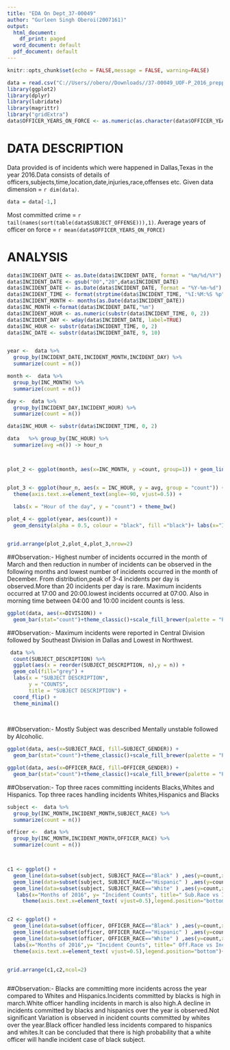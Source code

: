 ---
title: "EDA On Dept_37-00049"
author: "Gurleen Singh Oberoi(2007161)"
output:
  html_document:
    df_print: paged
  word_document: default
  pdf_document: default
---

```{r setup, include=FALSE}
knitr::opts_chunk$set(echo = FALSE,message = FALSE, warning=FALSE)
```


```{r echo=FALSE}
data = read.csv("C://Users//obero//Downloads//37-00049_UOF-P_2016_prepped.csv",na.strings = c(""))
library(ggplot2)
library(dplyr)
library(lubridate)
library(magrittr)
library("gridExtra")
data$OFFICER_YEARS_ON_FORCE <- as.numeric(as.character(data$OFFICER_YEARS_ON_FORCE))
```

# DATA DESCRIPTION
Data provided is of incidents which were happened in Dallas,Texas in the year 2016.Data consists of  details of officers,subjects,time,location,date,injuries,race,offenses etc.
Given data dimension = `r dim(data)`.
```{r echo=FALSE}
data = data[-1,]
```
Most committed crime = `r tail(names(sort(table(data$SUBJECT_OFFENSE))),1)`.
Average years of officer on force = `r mean(data$OFFICER_YEARS_ON_FORCE)`

# ANALYSIS

```{r echo=FALSE}
data$INCIDENT_DATE <- as.Date(data$INCIDENT_DATE, format = "%m/%d/%Y")
data$INCIDENT_DATE <- gsub("00","20",data$INCIDENT_DATE)
data$INCIDENT_DATE <- as.Date(data$INCIDENT_DATE, format = "%Y-%m-%d")
data$INCIDENT_TIME <- format(strptime(data$INCIDENT_TIME, "%I:%M:%S %p"), "%H:%M:%S")
data$INCIDENT_MONTH <- months(as.Date(data$INCIDENT_DATE))
data$INC_MONTH <-format(data$INCIDENT_DATE,"%m")
data$INCIDENT_HOUR <- as.numeric(substr(data$INCIDENT_TIME, 0, 2))
data$INCIDENT_DAY <- wday(data$INCIDENT_DATE, label=TRUE)
data$INC_HOUR <- substr(data$INCIDENT_TIME, 0, 2)
data$INC_DATE <- substr(data$INCIDENT_DATE, 9, 10)


year <-  data %>%
  group_by(INCIDENT_DATE,INCIDENT_MONTH,INCIDENT_DAY) %>%
  summarize(count = n())

month <-  data %>%
  group_by(INC_MONTH) %>%
  summarize(count = n())

day <-  data %>%
  group_by(INCIDENT_DAY,INCIDENT_HOUR) %>%
  summarize(count = n())

data$INC_HOUR <- substr(data$INCIDENT_TIME, 0, 2)

data   %>% group_by(INC_HOUR) %>%
  summarize(avg =n()) -> hour_n



plot_2 <- ggplot(month, aes(x=INC_MONTH, y =count, group=1)) + geom_line()  + geom_line( size = 1,colour ="black") + labs(x="MONTHS OF 2016", y= "INCIDENT COUNTS", title="MONTHS vs INCIDENT COUNTS")  + theme_bw()


plot_3 <- ggplot(hour_n, aes(x = INC_HOUR, y = avg, group = "count")) + geom_line( size = 1, colour = "black") + labs(x="HOURS IN A DAY", y= "INCIDENT COUNTS", title="HOURS vs  INCIDENT COUNTS")+ theme_bw() +
  theme(axis.text.x=element_text(angle=-90, vjust=0.5)) +
  
  labs(x = "Hour of the day", y = "count") + theme_bw()

plot_4 <- ggplot(year, aes(count)) +
  geom_density(alpha = 0.5, colour = "black", fill ="black")+ labs(x="INCIDENT COUNTS", y= "DENSITY", title="DISTRIBUTION OF INCIDENT RATES") + theme_bw()


grid.arrange(plot_2,plot_4,plot_3,nrow=2)


```

##Observation:-
Highest number of incidents occurred in the month of March and then reduction in number of incidents can be observed in the following months and lowest number of incidents occurred in the month of December.
From distribution,peak of 3-4 incidents per day is observed.More than 20 incidents per day is rare.
Maximum incidents occurred at 17:00 and 20:00.lowest incidents occurred at 07:00.
Also in morning time between 04:00 and 10:00 incident counts is less.

```{r echo=FALSE}
ggplot(data, aes(x=DIVISION)) +
  geom_bar(stat="count")+theme_classic()+scale_fill_brewer(palette = "Pastel1") + labs(x="Division",y= "Incident Counts", title="INCIDENT COUNTS IN DIFF. DIVISIONS")+coord_flip()
```

##Observation:-
Maximum incidents were reported in Central Division followed by Southeast Division in Dallas and Lowest in Northwest. 

```{r echo=FALSE}
 data %>%
  count(SUBJECT_DESCRIPTION) %>%
  ggplot(aes(x = reorder(SUBJECT_DESCRIPTION, n),y = n)) + 
  geom_col(fill="grey") + 
  labs(x = "SUBJECT DESCRIPTION",
       y = "COUNTS",
       title = "SUBJECT DESCRIPTION") +
  coord_flip() +
  theme_minimal()
   
   
```

##Observation:-
Mostly Subject was described Mentally unstable followed by Alcoholic.

```{r echo=FALSE}
ggplot(data, aes(x=SUBJECT_RACE, fill=SUBJECT_GENDER)) +
  geom_bar(stat="count")+theme_classic()+scale_fill_brewer(palette = "Pastel1")

```

```{r echo=FALSE}
ggplot(data, aes(x=OFFICER_RACE, fill=OFFICER_GENDER)) +
  geom_bar(stat="count")+theme_classic()+scale_fill_brewer(palette = "Pastel1")

```

##Observation:-
Top three races committing incidents Blacks,Whites and Hispanics.
Top three races handling incidents Whites,Hispanics and Blacks

```{r echo=FALSE}
subject <-  data %>%
  group_by(INC_MONTH,INCIDENT_MONTH,SUBJECT_RACE) %>%
  summarize(count = n())

officer <-  data %>%
  group_by(INC_MONTH,INCIDENT_MONTH,OFFICER_RACE) %>%
  summarize(count = n())



c1 <- ggplot() +
  geom_line(data=subset(subject, SUBJECT_RACE=="Black" ) ,aes(y=count,x= INC_MONTH,colour="black",group=1),size=1 ) +
  geom_line(data=subset(subject, SUBJECT_RACE=="Hispanic" ) ,aes(y=count,x= INC_MONTH,colour="Hispanic",group=1),size=1 ) +
  geom_line(data=subset(subject, SUBJECT_RACE=="White" ) ,aes(y=count,x= INC_MONTH,colour="white",group=1),size=1 ) +
   labs(x="Months of 2016", y= "Incident Counts", title=" Sub.Race vs Incidents")  +scale_color_viridis_d()+
     theme(axis.text.x=element_text( vjust=0.5),legend.position="bottom") +guides(colour=guide_legend(nrow=2))


c2 <- ggplot() +
  geom_line(data=subset(officer, OFFICER_RACE=="Black" ) ,aes(y=count,x= INC_MONTH,colour="black",group=1),size=1 ) +
  geom_line(data=subset(officer, OFFICER_RACE=="Hispanic" ) ,aes(y=count,x= INC_MONTH,colour="Hispanic",group=1),size=1 ) +
  geom_line(data=subset(officer, OFFICER_RACE=="White" ) ,aes(y=count,x= INC_MONTH,colour="White",group=1),size=1 ) +
  labs(x="Months of 2016",y= "Incident Counts", title=" Off.Race vs Incident Handled")  + scale_color_viridis_d()+
  theme(axis.text.x=element_text( vjust=0.5),legend.position="bottom")+guides(colour=guide_legend(nrow=2))


grid.arrange(c1,c2,ncol=2)



```

##Observation:-
Blacks are committing more incidents across the year compared to Whites and Hispanics.Incidents committed by blacks is high in march.White officer handling incidents in march is also high.A decline in incidents committed by blacks and hispanics over the year is observed.Not significant Variation is observed in incident counts committed by whites over the year.Black officer handled less incidents compared to hispanics and whites.It can be concluded that there is high probability that a white officer will handle incident case of black subject.